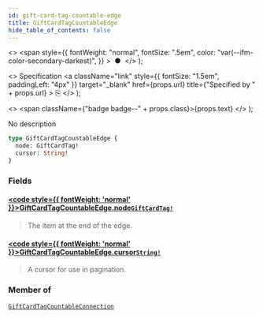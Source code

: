 ```yaml
---
id: gift-card-tag-countable-edge
title: GiftCardTagCountableEdge
hide_table_of_contents: false
---
```


  <>
    <span
      style={{
        fontWeight: "normal",
        fontSize: ".5em",
        color: "var(--ifm-color-secondary-darkest)",
      }}
    >
      &nbsp;●&nbsp;
    </span>
  </>
);

  <>
    Specification
    <a
      className="link"
      style={{ fontSize: "1.5em", paddingLeft: "4px" }}
      target="\_blank"
      href={props.url}
      title={"Specified by " + props.url}
    >
      ⎘
    </a>
  </>
);

  <>
    <span className={"badge badge--" + props.class}>{props.text}</span>
  </>
);

No description

```graphql
type GiftCardTagCountableEdge {
  node: GiftCardTag!
  cursor: String!
}
```

### Fields

#### [<code style={{ fontWeight: 'normal' }}>GiftCardTagCountableEdge.<b>node</b></code>](#)<Bullet />[`GiftCardTag!`](../../api-reference/gift-cards/objects/gift-card-tag) <Badge class="secondary" text="non-null"/> <Badge class="secondary" text="object"/> <Badge class="secondary" text="gift-cards"/>

> The item at the end of the edge.

#### [<code style={{ fontWeight: 'normal' }}>GiftCardTagCountableEdge.<b>cursor</b></code>](#)<Bullet />[`String!`](../../api-reference/miscellaneous/scalars/string) <Badge class="secondary" text="non-null"/> <Badge class="secondary" text="scalar"/> <Badge class="secondary" text="miscellaneous"/>

> A cursor for use in pagination.

### Member of

[`GiftCardTagCountableConnection`](../../api-reference/miscellaneous/objects/gift-card-tag-countable-connection) <Badge class="secondary" text="object"/>
